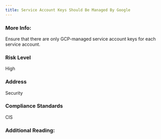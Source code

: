 ```yaml
---
title: Service Account Keys Should Be Managed By Google
---
```


### More Info:

Ensure that there are only GCP-managed service account keys for each service account.

### Risk Level

High

### Address

Security

### Compliance Standards

CIS

### Additional Reading:
